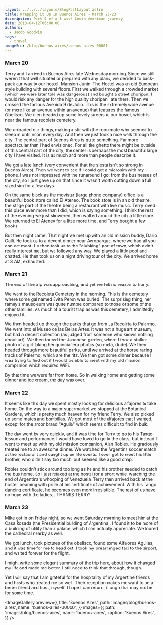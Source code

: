 ```yaml
---
layout: ../../../layouts/BlogPostLayout.astro
title: Wrapping it Up in Buenos Aires - March 20-23
description: Part 8 of a 3-week South American journey
date: 2013-04-12T06:00:00
authors:
  - Jacob Goodwin
tags:
  - travel
imageSrc: /blog/buenos-aires/buenos-aires-00001
---
```



### March 20

Terry and I arrived in Buenos Aires late Wednesday morning. Since we still weren't that well situated or prepared with any plans, we decided to back-pack our way to our hostel, Mansion Junin. The Hostel was an old European style building with several floors. First we walked through a crowded market (which we were later told was dangerous) and bought a street choripan. I would risk any danger for the high quality choripan I ate there. Then we crossed the famous Avenida 9 de Julio. This is the extremely wide avenue (or more like an avenue within an avenue) that features the famous Obelisco. We then headed up some lovely streets to our hostel, which is near the famous recoleta cemetery.

We unloaded our things, making a stir with the roommate who seemed to sleep in until noon every day. And then we just took a nice walk through the city. The central part of Buenos Aires is quite something. Far more spectacular than I had envisioned. For all the ghetto there might be outside of this central part of the city, the center is perhaps the most beautiful large city I have visited. It is as much and more than people describe it.

We got a late lunch (very convenient that the siesta isn't so strong in Buenos Aires). Then we went to see if I could get a microsim with my phone. I was not impressed with the runaround I got from the businesses of the city, so I just gave up on that since it wasn't worth cutting down a full sized sim for a few days.

On the same block as the movistar (large phone company) office is a beautiful book store called El Ateneo. The book store is in an old theatre, the stage part of the theatre being a restaurant with live music. Terry loved this place even more than I did, which is saying something. I think the rest of the evening we just showered, then walked around the city a little more. We returned to El Ateneo for a little more time, and Terry bought a few books.

But then night came. That night we met up with an old mission buddy, Dario Galli. He took us to a decent dinner near Aeroparque, where we had all you can eat meat. He then took us to the "clubbing" part of town, which didn't really interest me, but we followed any way. We played a little pool and chatted. He then took us on a night driving tour of the city. We arrived home at 3 AM, exhausted.

### March 21

The end of the trip was approaching, and yet we felt no reason to hurry.

We went to the Recoleta Cemetery in the morning. This is the cemetery where some gal named Evita Peron was buried. The surprising thing, her family's mausoleum was quite humble compared to those of some of the other families. As much of a tourist trap as was this cemetery, I admittedly enjoyed it.

We then headed up through the parks that go from La Recoleta to Palermo. We went into el Museo de las Bellas Artes. It was not a huge art museum, but had a decent collection (as judged from someone who knows nothing about art). We then toured the Japanese garden, where I took a stalker photo of a girl taking her quinciañera photos (so meta, dude). We then headed through more beautiful parks, until we arrived at the horse racing tracks of Palermo, which are the ritz. We then got some dinner because I was trying to find out if I would be able to meet with my old mission companion which required WiFi.

By that time we were far from home. So in walking home and getting some dinner and ice cream, the day was over.

### March 22

It seems like this day we spent mostly looking for delicious alfajores to take home. On the way to a major supermarket we stopped at the Botanical Gardens, which is pretty much heaven for my friend Terry. We also picked up some mates and bombillas. We got most of the alfajores that I wanted, except for the arcor brand "Aguila" which seems difficult to find in bulk.

The day went by very quickly, and it was time for Terry to go to his Tango lesson and performance. I would have loved to go to the class, but instead I went to meet up with my old mission companion, Alan Robles. He graciously treated me to an awesome dinner. We watched the Argentina soccer match at the restaurant and caught up on life events. I even got to meet his little brother, who didn't say too much, but seemed like a good chap.

Robles couldn't stick around too long as he and his brother needed to catch the bus home. So I just relaxed at the hostel for a short while, watching the end of Argentina's whooping of Venezuela. Terry then arrived back at the hostel, beaming with pride at his certificate of achievement. With his Tango dancing certificate, he becomes even more irresistible. The rest of us have no hope with the ladies... THANKS TERRY!

### March 23

Mike got in on Friday night, so we went Saturday morning to meet him at the Casa Rosada (the Presidential building of Argentina). I found it to be more of a building of utility than a palace, which I can actually appreciate. We toured the cathedral nearby as well.

We got lunch, took pictures of the obelisco, found some Alfajores Aguilas, and it was time for me to head out. I took my prearranged taxi to the airport, and waited forever for the flight.

I might write some elegant summary of the trip here, about how it changed my life and made me better. I still need to think that through, though.

Yet I will say that I am grateful for the hospitality of my Argentine friends and hosts who treated me so well. Their reception makes me want to be a better friend and host, myself. I hope I can return, though that may not be for some time.

<ImageGallery
  preview={{
    title: 'Buenos Aires',
    path: 'images/blog/buenos-aires',
    name: 'buenos-aires-00000',
  }}
  images={{
    path: 'images/blog/buenos-aires',
    name: 'buenos-aires',
    caption: 'Buenos Aires',
  }}
/>
